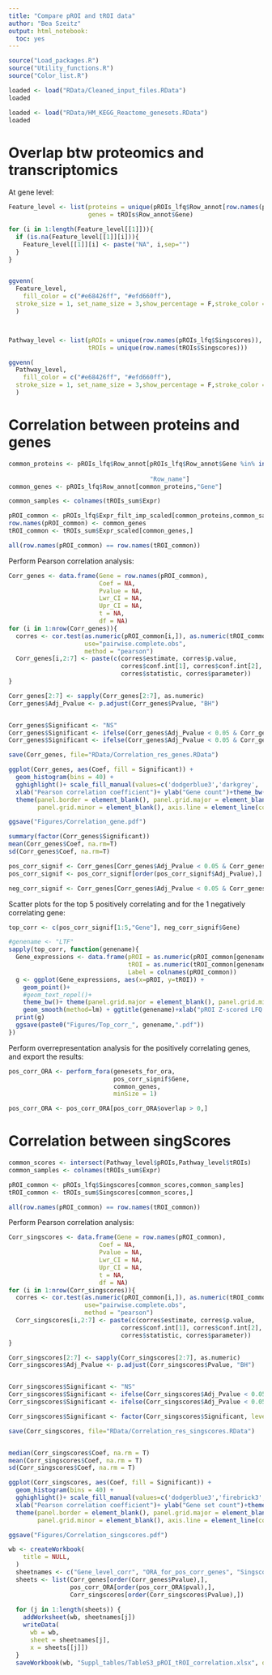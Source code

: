 ```yaml
---
title: "Compare pROI and tROI data"
author: "Bea Szeitz"
output: html_notebook:
  toc: yes
---
```




```r
source("Load_packages.R")
source("Utility_functions.R")
source("Color_list.R")
```

```r
loaded <- load("RData/Cleaned_input_files.RData")
loaded

loaded <- load("RData/HM_KEGG_Reactome_genesets.RData")
loaded

```


# Overlap btw proteomics and transcriptomics

At gene level:

```r

Feature_level <- list(proteins = unique(pROIs_lfq$Row_annot[row.names(pROIs_lfq$Expr_filt_imp),"Gene"]),
                      genes = tROIs$Row_annot$Gene)

for (i in 1:length(Feature_level[[1]])){
  if (is.na(Feature_level[[1]][i])){
    Feature_level[[1]][i] <- paste("NA", i,sep="")
  }
}


ggvenn(
  Feature_level, 
    fill_color = c("#e68426ff", "#efd660ff"), 
  stroke_size = 1, set_name_size = 3,show_percentage = F,stroke_color = "white"
  )



Pathway_level <- list(pROIs = unique(row.names(pROIs_lfq$Singscores)),
                      tROIs = unique(row.names(tROIs$Singscores)))

ggvenn(
  Pathway_level, 
    fill_color = c("#e68426ff", "#efd660ff"), 
  stroke_size = 1, set_name_size = 3,show_percentage = F,stroke_color = "white"
  )

```


# Correlation between proteins and genes


```r

common_proteins <- pROIs_lfq$Row_annot[pROIs_lfq$Row_annot$Gene %in% intersect(Feature_level$proteins,
                                                                               Feature_level$genes),
                                       "Row_name"]
common_genes <- pROIs_lfq$Row_annot[common_proteins,"Gene"]

common_samples <- colnames(tROIs_sum$Expr)

pROI_common <- pROIs_lfq$Expr_filt_imp_scaled[common_proteins,common_samples]
row.names(pROI_common) <- common_genes
tROI_common <- tROIs_sum$Expr_scaled[common_genes,]

all(row.names(pROI_common) == row.names(tROI_common))
```

Perform Pearson correlation analysis:

```r
Corr_genes <- data.frame(Gene = row.names(pROI_common),
                         Coef = NA,
                         Pvalue = NA,
                         Lwr_CI = NA,
                         Upr_CI = NA,
                         t = NA,
                         df = NA)
for (i in 1:nrow(Corr_genes)){
  corres <- cor.test(as.numeric(pROI_common[i,]), as.numeric(tROI_common[i,]), 
                     use="pairwise.complete.obs", 
                     method = "pearson")
  Corr_genes[i,2:7] <- paste(c(corres$estimate, corres$p.value, 
                               corres$conf.int[1], corres$conf.int[2], 
                               corres$statistic, corres$parameter))
}

Corr_genes[2:7] <- sapply(Corr_genes[2:7], as.numeric)
Corr_genes$Adj_Pvalue <- p.adjust(Corr_genes$Pvalue, "BH")


Corr_genes$Significant <- "NS"
Corr_genes$Significant <- ifelse(Corr_genes$Adj_Pvalue < 0.05 & Corr_genes$Coef > 0, "UP", Corr_genes$Significant)
Corr_genes$Significant <- ifelse(Corr_genes$Adj_Pvalue < 0.05 & Corr_genes$Coef < 0, "DN", Corr_genes$Significant)

save(Corr_genes, file="RData/Correlation_res_genes.RData")


```


```r

ggplot(Corr_genes, aes(Coef, fill = Significant)) +
  geom_histogram(bins = 40) +
  gghighlight()+ scale_fill_manual(values=c('dodgerblue3','darkgrey', 'firebrick3'))+
  xlab("Pearson correlation coefficient")+ ylab("Gene count")+theme_bw()+ 
  theme(panel.border = element_blank(), panel.grid.major = element_blank(),
        panel.grid.minor = element_blank(), axis.line = element_line(colour = "black"))+xlim(c(-1,1))#+ylim(c(0,20))

ggsave("Figures/Correlation_gene.pdf")


```

```r
summary(factor(Corr_genes$Significant))
mean(Corr_genes$Coef, na.rm=T)
sd(Corr_genes$Coef, na.rm=T)

pos_corr_signif <- Corr_genes[Corr_genes$Adj_Pvalue < 0.05 & Corr_genes$Coef > 0,]
pos_corr_signif <- pos_corr_signif[order(pos_corr_signif$Adj_Pvalue),]

neg_corr_signif <- Corr_genes[Corr_genes$Adj_Pvalue < 0.05 & Corr_genes$Coef < 0,]

```


Scatter plots for the top 5 positively correlating and for the 1 negatively correlating gene:

```r
top_corr <- c(pos_corr_signif[1:5,"Gene"], neg_corr_signif$Gene)

#genename <- "LTF"
sapply(top_corr, function(genename){
  Gene_expressions <- data.frame(pROI = as.numeric(pROI_common[genename,]),
                                 tROI = as.numeric(tROI_common[genename,]),
                                 Label = colnames(pROI_common))
  g <- ggplot(Gene_expressions, aes(x=pROI, y=tROI)) +
    geom_point()+
    #geom_text_repel()+
    theme_bw()+ theme(panel.grid.major = element_blank(), panel.grid.minor = element_blank())+
    geom_smooth(method=lm) + ggtitle(genename)+xlab("pROI Z-scored LFQ value")+ylab("tROI Z-scored count")
  print(g)
  ggsave(paste0("Figures/Top_corr_", genename,".pdf"))
})


```


Perform overrepresentation analysis for the positively correlating genes, and export the results:


```r

pos_corr_ORA <- perform_fora(genesets_for_ora, 
                             pos_corr_signif$Gene, 
                             common_genes,
                             minSize = 1)

pos_corr_ORA <- pos_corr_ORA[pos_corr_ORA$overlap > 0,]


```



# Correlation between singScores


```r

common_scores <- intersect(Pathway_level$pROIs,Pathway_level$tROIs)
common_samples <- colnames(tROIs_sum$Expr)

pROI_common <- pROIs_lfq$Singscores[common_scores,common_samples]
tROI_common <- tROIs_sum$Singscores[common_scores,]

all(row.names(pROI_common) == row.names(tROI_common))
```

Perform Pearson correlation analysis:

```r
Corr_singscores <- data.frame(Gene = row.names(pROI_common),
                         Coef = NA,
                         Pvalue = NA,
                         Lwr_CI = NA,
                         Upr_CI = NA,
                         t = NA,
                         df = NA)
for (i in 1:nrow(Corr_singscores)){
  corres <- cor.test(as.numeric(pROI_common[i,]), as.numeric(tROI_common[i,]), 
                     use="pairwise.complete.obs", 
                     method = "pearson")
  Corr_singscores[i,2:7] <- paste(c(corres$estimate, corres$p.value, 
                               corres$conf.int[1], corres$conf.int[2], 
                               corres$statistic, corres$parameter))
}

Corr_singscores[2:7] <- sapply(Corr_singscores[2:7], as.numeric)
Corr_singscores$Adj_Pvalue <- p.adjust(Corr_singscores$Pvalue, "BH")


Corr_singscores$Significant <- "NS"
Corr_singscores$Significant <- ifelse(Corr_singscores$Adj_Pvalue < 0.05 & Corr_singscores$Coef > 0, "UP", Corr_singscores$Significant)
Corr_singscores$Significant <- ifelse(Corr_singscores$Adj_Pvalue < 0.05 & Corr_singscores$Coef < 0, "DN", Corr_singscores$Significant)

Corr_singscores$Significant <- factor(Corr_singscores$Significant, levels = c("DN","UP","NS"))

save(Corr_singscores, file="RData/Correlation_res_singscores.RData")


median(Corr_singscores$Coef, na.rm = T)
mean(Corr_singscores$Coef, na.rm = T)
sd(Corr_singscores$Coef, na.rm = T)

```


```r


ggplot(Corr_singscores, aes(Coef, fill = Significant)) +
  geom_histogram(bins = 40) +
  gghighlight()+ scale_fill_manual(values=c('dodgerblue3','firebrick3', 'darkgrey'))+
  xlab("Pearson correlation coefficient")+ ylab("Gene set count")+theme_bw()+ 
  theme(panel.border = element_blank(), panel.grid.major = element_blank(),
        panel.grid.minor = element_blank(), axis.line = element_line(colour = "black"))+xlim(c(-1,1))#+ylim(c(0,20))

ggsave("Figures/Correlation_singscores.pdf")

```

```r

wb <- createWorkbook(
    title = NULL,
  )
  sheetnames <- c("Gene_level_corr", "ORA_for_pos_corr_genes", "Singscore_level_corr")
  sheets <- list(Corr_genes[order(Corr_genes$Pvalue),], 
                 pos_corr_ORA[order(pos_corr_ORA$pval),], 
                 Corr_singscores[order(Corr_singscores$Pvalue),])
  
  for (j in 1:length(sheets)) {
    addWorksheet(wb, sheetnames[j])
    writeData(
      wb = wb,
      sheet = sheetnames[j],
      x = sheets[[j]])
  }
  saveWorkbook(wb, "Suppl_tables/TableS3_pROI_tROI_correlation.xlsx", overwrite = TRUE) 


```


